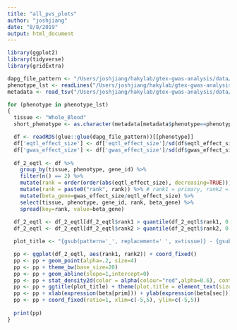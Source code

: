 ```yaml
---
title: "all_pvs_plots"
author: "joshjiang"
date: "8/8/2019"
output: html_document
---
```


```r
library(ggplot2)
library(tidyverse)
library(gridExtra)
```

```r
dapg_file_pattern <- "/Users/joshjiang/hakylab/gtex-gwas-analysis/data/dapg_selected_variants/expression/gwas_and_eqtl/DAPG_with_mashr__{tissue}.rds"
phenotype_lst <- readLines("/Users/joshjiang/hakylab/gtex-gwas-analysis/data/phenotype_list.txt")
metadata <- read_tsv("/Users/joshjiang/hakylab/gtex-gwas-analysis/data/gwas_metadata.txt") %>% rename(phenotype=Tag)

for (phenotype in phenotype_lst)
{
  tissue <- "Whole_Blood"
  short_phenotype <- as.character(metadata[metadata$phenotype==phenotype, "new_Phenotype"])

  df <- readRDS(glue::glue(dapg_file_pattern))[[phenotype]]
  df['eqtl_effect_size'] <- df['eqtl_effect_size']/sd(df$eqtl_effect_size, na.rm=TRUE)
  df['gwas_effect_size'] <- df['gwas_effect_size']/sd(df$gwas_effect_size, na.rm=TRUE)
  
  df_2_eqtl <- df %>%
    group_by(tissue, phenotype, gene_id) %>%
    filter(n() == 2) %>%
    mutate(rank = order(order(abs(eqtl_effect_size), decreasing=TRUE))) %>%
    mutate(rank = paste0("rank", rank)) %>% # rank1 = primary, rank2 = secondary
    mutate(beta_gene=gwas_effect_size/eqtl_effect_size) %>%
    select(tissue, phenotype, gene_id, rank, beta_gene) %>%
    spread(key=rank, value=beta_gene)
  
  df_2_eqtl <- df_2_eqtl[df_2_eqtl$rank1 > quantile(df_2_eqtl$rank1, 0.05, na.rm = TRUE) & df_2_eqtl$rank1 < quantile(df_2_eqtl$rank1, 0.95, na.rm = TRUE),]
  df_2_eqtl <- df_2_eqtl[df_2_eqtl$rank2 > quantile(df_2_eqtl$rank2, 0.05, na.rm = TRUE) & df_2_eqtl$rank2 < quantile(df_2_eqtl$rank2, 0.95, na.rm = TRUE),]

  plot_title <- "{gsub(pattern='_', replacement=' ', x=tissue)} - {gsub(pattern='_', replacement=' ', x=short_phenotype)}\nPrimary vs. secondary eQTL" %>% glue::glue()

  pp <- ggplot(df_2_eqtl, aes(rank1, rank2)) + coord_fixed()
  pp <- pp + geom_point(alpha=.2, size=4)
  pp <- pp + theme_bw(base_size=20)
  pp <- pp + geom_abline(slope=1,intercept=0)
  pp <- pp + stat_density2d(color = alpha(colour="red",alpha=0.6), contour = TRUE)
  pp <- pp + ggtitle(plot_title) + theme(plot.title = element_text(size = 10))
  pp <- pp + xlab(expression(beta[prim])) + ylab(expression(beta[sec]))
  pp <- pp + coord_fixed(ratio=1, xlim=c(-5,5), ylim=c(-5,5))
  
  print(pp)
}
```

